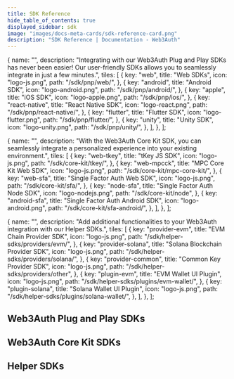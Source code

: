 ```yaml
---
title: SDK Reference
hide_table_of_contents: true
displayed_sidebar: sdk
image: "images/docs-meta-cards/sdk-reference-card.png"
description: "SDK Reference | Documentation - Web3Auth"
---
```



  {
    name: "",
    description:
      "Integrating with our Web3Auth Plug and Play SDKs has never been easier! Our user-friendly SDKs allows you to seamlessly integrate in just a few minutes.",
    tiles: [
      {
        key: "web",
        title: "Web SDKs",
        icon: "logo-js.png",
        path: "/sdk/pnp/web/",
      },
      {
        key: "android",
        title: "Android SDK",
        icon: "logo-android.png",
        path: "/sdk/pnp/android/",
      },
      {
        key: "apple",
        title: "iOS SDK",
        icon: "logo-apple.png",
        path: "/sdk/pnp/ios/",
      },
      {
        key: "react-native",
        title: "React Native SDK",
        icon: "logo-react.png",
        path: "/sdk/pnp/react-native/",
      },
      {
        key: "flutter",
        title: "Flutter SDK",
        icon: "logo-flutter.png",
        path: "/sdk/pnp/flutter/",
      },
      {
        key: "unity",
        title: "Unity SDK",
        icon: "logo-unity.png",
        path: "/sdk/pnp/unity/",
      },
    ],
  },
];

  {
    name: "",
    description: "With the Web3Auth Core Kit SDK, you can seamlessly integrate a personalized experience into your existing environment.",
    tiles: [
      {
        key: "web-tkey",
        title: "tKey JS SDK",
        icon: "logo-js.png",
        path: "/sdk/core-kit/tkey/",
      },
      {
        key: "web-mpcck",
        title: "MPC Core Kit Web SDK",
        icon: "logo-js.png",
        path: "/sdk/core-kit/mpc-core-kit/",
      },
      {
        key: "web-sfa",
        title: "Single Factor Auth Web SDK",
        icon: "logo-js.png",
        path: "/sdk/core-kit/sfa/",
      },
      {
        key: "node-sfa",
        title: "Single Factor Auth Node SDK",
        icon: "logo-nodejs.png",
        path: "/sdk/core-kit/node",
      },
      {
        key: "android-sfa",
        title: "Single Factor Auth Android SDK",
        icon: "logo-android.png",
        path: "/sdk/core-kit/sfa-android/",
      },
    ],
  },
];

  {
    name: "",
    description: "Add additional functionalities to your Web3Auth integration with our Helper SDKs.",
    tiles: [
      {
        key: "provider-evm",
        title: "EVM Chain Provider SDK",
        icon: "logo-js.png",
        path: "/sdk/helper-sdks/providers/evm/",
      },
      {
        key: "provider-solana",
        title: "Solana Blockchain Provider SDK",
        icon: "logo-js.png",
        path: "/sdk/helper-sdks/providers/solana/",
      },
      {
        key: "provider-common",
        title: "Common Key Provider SDK",
        icon: "logo-js.png",
        path: "/sdk/helper-sdks/providers/other",
      },
      {
        key: "plugin-evm",
        title: "EVM Wallet UI Plugin",
        icon: "logo-js.png",
        path: "/sdk/helper-sdks/plugins/evm-wallet/",
      },
      {
        key: "plugin-solana",
        title: "Solana Wallet UI Plugin",
        icon: "logo-js.png",
        path: "/sdk/helper-sdks/plugins/solana-wallet/",
      },
    ],
  },
];

## Web3Auth Plug and Play SDKs

<Tiles tileGroups={PlugAndPlayGroupsData} />

## Web3Auth Core Kit SDKs

<Tiles tileGroups={CoreKitGroupsData} />

## Helper SDKs

<Tiles tileGroups={HelperSDKGroupData} />
